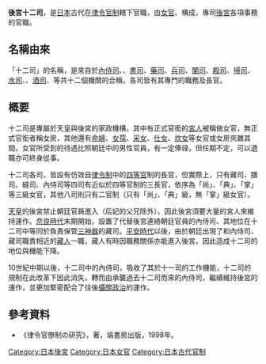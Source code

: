 '''後宮十二司'''，是[[日本|日本]]古代在[[日本古代職官|律令官制]]轄下官職，由[[女官|女官]]、{{link-ja|女房|女房}}構成，專司[[日本後宮|後宮]]各項事務的官職。

== 名稱由來 ==
「十二司」的名稱，是來自於[[內侍司|內侍司]]、{{link-ja|藏司|蔵司}}、[[書司|書司]]、[[藥司|藥司]]、[[兵司|兵司]]、[[闡司|闡司]]、[[殿司|殿司]]、[[掃司|掃司]]、[[水司|水司]]、{{link-ja|膳司|膳司}}、[[酒司|酒司]]、{{link-ja|縫司|縫司}}等共十二個機關的合稱，各司皆有其專門的職務及長官。

== 概要 ==
十二司是專屬於天皇與後宮的家政機構，其中有正式官銜的[[宮人|宮人]]被稱做女官，無正式官銜者稱女房，其他還有[[命婦|命婦]]、[[女孺|女孺]]、[[采女|采女]]、[[仕女|仕女]]、[[炊女|炊女]]等女官或女房夾雜其間。女官所受到的待遇比照朝廷中的男性官員，有一定俸祿，但任期不定，可以退職亦可終身從事。

十二司各司，皆設有仿效自[[律令制|律令制]]中的[[日本古代職官#四等官|四等官]]制的長官，但實際上，只有藏司、膳司、縫司、內侍司等四司有近似於四等官制的三長官，依序為「尚」、「典」、「掌」等三級女官，其他八司則只有二官制（只有「尚」、「典」級，無「掌」級女官）。

[[天皇|天皇]]的後宮禁止朝廷官員進入（后妃的父兄除外），因此後宮須要大量的宮人來維持運作。[[奈良時代|奈良時代]]末期開始，設置了代替後宮連絡朝廷官員的內侍司、其地位在十二司中等同於負責保管[[三神器|三神器]]的藏司。[[平安時代|平安時代]]以後，由於朝廷出現了和內侍司、藏司職責相近的[[藏人_(官職)|藏人]]一職，藏人有時因職務關係亦能進入後宮，因此造成十二司的地位與機能下降。

10世紀中期以後，十二司中的內侍司，吸收了其於十一司的工作機能，十二司的規制在此改革下因此消失，轉而由承襲過去十二司而來的內侍司，繼續維持後宮的運作，並更加緊密配合了往後[[攝關|攝關政治]]的運作。

== 參考資料 ==
* 《律令官僚制の研究》，{{link-ja|吉川真司|吉川真司}}著，塙書房出版，1998年。

[[Category:日本後宮|Category:日本後宮]]
[[Category:日本女官|Category:日本女官]]
[[Category:日本古代官制|Category:日本古代官制]]